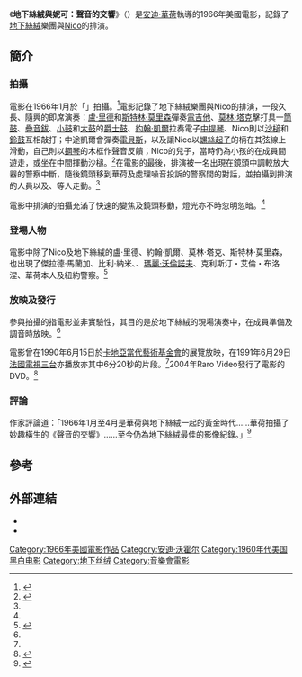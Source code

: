 {{noteTA
|1=zh-hans:沃霍尔;zh-hk:華荷;zh-tw:沃荷;
}}
{{Infobox Film
| name           = 地下絲絨與妮可：聲音的交響<br>''The Velvet Underground and Nico: A Symphony of Sound''
| image          = 
| image_size     = 
| caption        = 
| director       = [[安迪·沃荷|安迪·沃荷]]
| producer       = 安迪·沃荷
| cinematography = {{link-en|保羅·莫里西|Paul Morrissey}}
| starring       = [[Nico|Nico]]<br>[[盧·里德|盧·里德]]<br>[[約翰·凱爾|約翰·凱爾]]<br>[[莫林·塔克|莫林·塔克]]<br>[[斯特林·莫里森|斯特林·莫里森]]
| runtime        = 67分鐘
| music          = [[地下絲絨|地下絲絨]]、Nico
| country        = 美國
| language       = [[英語|英語]]
| distributor    = {{link-en|工廠 (華荷)|The Factory|工廠}}
| released       = {{film date|1966|02|08}}
}}
《'''地下絲絨與妮可：聲音的交響'''》（{{lang-en|''The Velvet Underground and Nico: A Symphony of Sound''}}）是[[安迪·華荷|安迪·華荷]]執導的1966年美國電影，記錄了[[地下絲絨|地下絲絨]]樂團與[[Nico|Nico]]的排演。

== 簡介 ==
=== 拍攝 ===
電影在1966年1月於「{{link-en|工廠 (華荷)|The Factory|工廠}}」拍攝。<ref>{{Cite web|url=https://www.warholstars.org/andy_warhol_films.html#2wwdc|title=Andy Warhol Filmography|work=Warholstars|accessdate=2020-07-27|archive-date=2020-05-13|archive-url=https://web.archive.org/web/20200513224118/https://warholstars.org/andy_warhol_films.html#2wwdc|dead-url=no}}</ref>電影記錄了地下絲絨樂團與Nico的排演，一段久長、隨興的即席演奏：[[盧·里德|盧·里德]]和[[斯特林·莫里森|斯特林·莫里森]]彈奏[[電吉他|電吉他]]、[[莫林·塔克|莫林·塔克]]擊打具一[[筒鼓|筒鼓]]、[[疊音鈸|疊音鈸]]、[[小鼓|小鼓]]和[[大鼓|大鼓]]的[[爵士鼓|爵士鼓]]、[[約翰·凱爾|約翰·凱爾]]拉奏電子[[中提琴|中提琴]]、Nico則以[[沙槌|沙槌]]和[[鈴鼓|鈴鼓]]互相敲打；中途凱爾會彈奏[[電貝斯|電貝斯]]，以及讓Nico以[[螺絲起子|螺絲起子]]的柄在其弦線上滑動，自己則以[[鋼琴|鋼琴]]的木框作聲音反饋；Nico的兒子，當時仍為小孩的{{link-fr|克利斯汀・艾倫・布洛涅|Christian Aaron Boulogne}}在成員間遊走，或坐在中間揮動沙槌。<ref name=nico>{{Cite web|last=Mironneau|first=Serge|url=http://smironne.free.fr/NICO/FILMS/sym.html|title=The Velvet Underground And Nico (A Symphony of Sound)|accessdate=2020-07-27|archive-date=2020-01-18|archive-url=https://web.archive.org/web/20200118080905/http://smironne.free.fr/NICO/FILMS/sym.html|dead-url=no}}</ref>在電影的最後，排演被一名出現在鏡頭中調較放大器的警察中斷，隨後鏡頭移到華荷及處理噪音投訴的警察間的對話，並拍攝到排演的人員以及{{link-en|傑拉德·馬蘭加|Gerard Malanga}}、{{link-en|比利·納米|Billy Name}}等人走動。<ref name=nico/>

電影中排演的拍攝充滿了快速的變焦及鏡頭移動，燈光亦不時忽明忽暗。<ref name=nico/>

=== 登場人物 ===
電影中除了Nico及地下絲絨的盧·里德、約翰·凱爾、莫林·塔克、斯特林·莫里森，也出現了傑拉德·馬蘭加、比利·納米、{{link-en|斯蒂芬·沙爾|Stephen Shore}}、[[瑪麗·沃倫諾夫|瑪麗·沃倫諾夫]]、克利斯汀・艾倫・布洛涅、華荷本人及紐約警察。<ref>{{Cite web|url=https://www.imdb.com/title/tt0061149/|title=The Velvet Underground and Nico (1966)|work=IMDB|accessdate=2020-07-27|archive-date=2018-08-01|archive-url=https://web.archive.org/web/20180801090127/https://www.imdb.com/title/tt0061149/|dead-url=no}}</ref>

=== 放映及發行 ===
參與拍攝的{{link-en|保羅·莫里西|Paul Morrissey}}指電影並非實驗性，其目的是於地下絲絨的現場演奏中，在成員準備及調音時放映。<ref name=nico/>

電影曾在1990年6月15日於[[卡地亞當代藝術基金會|卡地亞當代藝術基金會]]的展覽放映，在1991年6月29日[[法國電視三台|法國電視三台]]亦播放亦其中6分20秒的片段。<ref name=nico/>2004年Raro Video發行了電影的DVD。<ref>{{Cite web|url=https://www.rarovideo.com/prodotto/vinyl-the-velvet-underground-nico/|title=VINYL – THE VELVET UNDERGROUND & NICO|work=Raro Video|access-date=2020-07-27|archive-date=2021-05-08|archive-url=https://web.archive.org/web/20210508080803/https://www.rarovideo.com/prodotto/vinyl-the-velvet-underground-nico/}}</ref>

=== 評論 ===
作家{{link-en|維克多·博克里斯|Victor Bockris}}評論道：「1966年1月至4月是華荷與地下絲絨一起的黃金時代……華荷拍攝了妙趣橫生的《聲音的交響》……至今仍為地下絲絨最佳的影像紀錄。」<ref>{{Cite web|url=https://www.warholstars.org/1966.html#66lrsymp|title=The Warholstars Timeline 1966|work=Warholstars|accessdate=2020-07-27|archive-date=2020-07-23|archive-url=https://web.archive.org/web/20200723154322/https://www.warholstars.org/1966.html#66lrsymp|dead-url=no}}</ref>

== 參考 ==
{{reflist}}

== 外部連結 ==
* {{IMDb title|0061149|地下絲絨與妮可：聲音的交響}}
* {{allrovi movie|133515|地下絲絨與妮可：聲音的交響}}

{{安迪·華荷}}
[[Category:1966年美國電影作品|Category:1966年美國電影作品]]
[[Category:安迪·沃霍尔|Category:安迪·沃霍尔]]
[[Category:1960年代美国黑白电影|Category:1960年代美国黑白电影]]
[[Category:地下丝绒|Category:地下丝绒]]
[[Category:音樂會電影|Category:音樂會電影]]